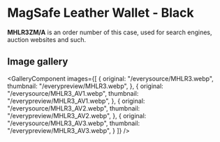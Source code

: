 
# MagSafe Leather Wallet - Black

<Callout type='info' emoji='👉🏻'>**MHLR3ZM/A** is an order number of this case, used for search engines, auction websites and such.</Callout>

## Image gallery

<GalleryComponent
    images={[
      {
        original: "/everysource/MHLR3.webp",
        thumbnail: "/everypreview/MHLR3.webp",
      },
      {
        original: "/everysource/MHLR3_AV1.webp",
        thumbnail: "/everypreview/MHLR3_AV1.webp",
      },
      {
        original: "/everysource/MHLR3_AV2.webp",
        thumbnail: "/everypreview/MHLR3_AV2.webp",
      },
      {
        original: "/everysource/MHLR3_AV3.webp",
        thumbnail: "/everypreview/MHLR3_AV3.webp",
      }
    ]}
  />
